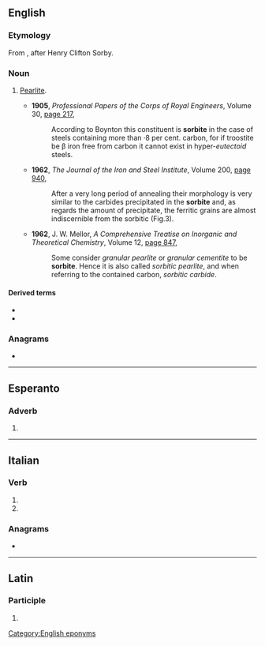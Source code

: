 ==English==

===Etymology===
From {{suffix|en|Sorby|ite|gloss1=a surname}}, after Henry Clifton Sorby.

===Noun===
{{en-noun|~}}

# {{lb|en|obsolete}} [[pearlite|Pearlite]].
#* '''1905''', ''Professional Papers of the Corps of Royal Engineers'', Volume 30, [http://books.google.com/books?id=CNEcAQAAMAAJ&q=%22sorbite%7Csorbites%22+-intitle:%22%22&dq=%22sorbite%7Csorbites%22+-intitle:%22%22&hl=en&ei=vvmwTobVIKvQmAW9x_GmAg&sa=X&oi=book_result&ct=result&resnum=5&ved=0CEMQ6AEwBA page 217],
#*: According to Boynton this constituent is '''sorbite''' in the case of steels containing more than ·8 per cent. carbon, for if troostite be β iron free from carbon it cannot exist in hyper-''eutectoid'' steels.
#* '''1962''', ''The Journal of the Iron and Steel Institute'', Volume 200, [http://books.google.com/books?id=lKpNAAAAYAAJ&q=%22sorbite%7Csorbites%22+-intitle:%22%22&dq=%22sorbite%7Csorbites%22+-intitle:%22%22&hl=en&ei=vvmwTobVIKvQmAW9x_GmAg&sa=X&oi=book_result&ct=result&resnum=8&ved=0CFIQ6AEwBw page 940],
#*: After a very long period of annealing their morphology is very similar to the carbides precipitated in the '''sorbite''' and, as regards the amount of precipitate, the ferritic grains are almost indiscernible from the sorbitic (Fig.3).
#* '''1962''', J. W. Mellor, ''A Comprehensive Treatise on Inorganic and Theoretical Chemistry'', Volume 12, [http://books.google.com/books?id=-DRCAQAAIAAJ&q=%22sorbite%7Csorbites%22+-intitle:%22%22&dq=%22sorbite%7Csorbites%22+-intitle:%22%22&hl=en&ei=Iv-wTt-XNMX-mAX-8YSyAg&sa=X&oi=book_result&ct=result&resnum=5&ved=0CDgQ6AEwBDgK page 847],
#*: Some consider ''granular pearlite'' or ''granular cementite'' to be '''sorbite'''. Hence it is also called ''sorbitic pearlite'', and when referring to the contained carbon, ''sorbitic carbide''.

====Derived terms====
* {{l|en|sorbitic}}
* {{l|en|sorbitize}}

===Anagrams===
* {{anagrams|en|a=beiorst|broties|obiters|rose bit|torbies}}

[[Category:English eponyms]]

----

==Esperanto==

===Adverb===
{{eo-part}}

# {{eo-form of|sorb|ite}}

----

==Italian==

===Verb===
{{head|it|verb form|cat2=past participle forms}}

# {{inflection of|it|sorbire||2|p|pres|indc|;|2|p|impr}}
# {{plural of|it|sorbito}}

===Anagrams===
* {{anagrams|it|a=beiorst|borsite}}

----

==Latin==

===Participle===
{{la-part-form|sorbite}}

# {{inflection of|la|sorbitus||voc|m|s}}